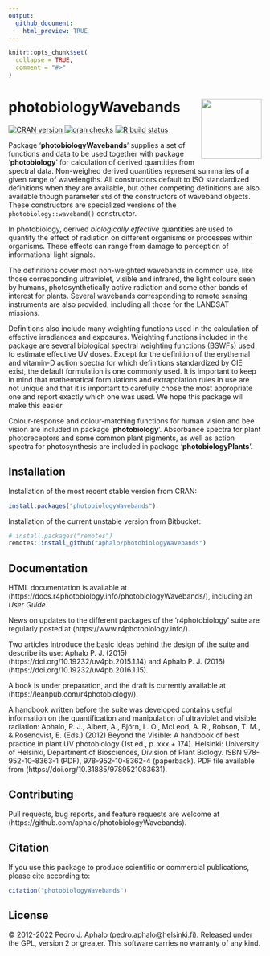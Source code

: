 ```yaml
---
output:
  github_document:
    html_preview: TRUE
---
```


```r
knitr::opts_chunk$set(
  collapse = TRUE,
  comment = "#>"
)
```

# photobiologyWavebands <img src="man/figures/logo.png" align="right" width="120" />

[![CRAN version](https://www.r-pkg.org/badges/version-last-release/photobiologyWavebands)](https://cran.r-project.org/package=photobiologyWavebands) 
[![cran checks](https://cranchecks.info/badges/worst/photobiologyWavebands)](https://cran.r-project.org/web/checks/check_results_photobiologyWavebands.html)
[![R build status](https://github.com/aphalo/photobiologyWavebands/workflows/R-CMD-check/badge.svg)](https://github.com/aphalo/photobiologyWavebands/actions)

Package '**photobiologyWavebands**' supplies a set of functions and data to be used together with package '**photobiology**' for calculation of derived quantities from spectral data. Non-weighed derived quantities represent summaries of a given range of wavelengths. All constructors default to ISO standardized definitions when they are available, but other competing definitions are also available though parameter `std` of the constructors of waveband objects. These constructors are specialized versions of the `photobiology::waveband()` constructor.

In photobiology, derived _biologically effective_ quantities are used to quantify the effect of radiation on different organisms or processes within organisms. These effects can range from damage to perception of informational light signals. 

The definitions cover most non-weighted wavebands in common use, like those corresponding ultraviolet, visible and infrared, the light colours seen by humans, photosynthetically active radiation and some other bands of interest for plants. Several wavebands corresponding to remote sensing instruments are also provided, including all those for the LANDSAT missions.

Definitions also include many weighting functions used in the calculation of effective irradiances and exposures. Weighting functions included in the package are several biological spectral weighting functions (BSWFs) used to estimate effective UV doses. Except for the definition of the erythemal and vitamin-D action spectra for which definitions standardized by CIE exist, the default formulation is one commonly used. It is important to keep in mind that mathematical formulations and extrapolation rules in use are not unique and that it is important to carefully chose the most appropriate one and report exactly which one was used. We hope this package will make this easier.

Colour-response and colour-matching functions for human vision and bee vision are included in package '**photobiology**'. Absorbance spectra for plant photoreceptors and some common plant pigments, as well as action spectra for photosynthesis are included in package '**photobiologyPlants**'.

## Installation

Installation of the most recent stable version from CRAN:

```r
install.packages("photobiologyWavebands")
```

Installation of the current unstable version from Bitbucket:

```r
# install.packages("remotes")
remotes::install_github("aphalo/photobiologyWavebands")
```

## Documentation 

HTML documentation is available at (https://docs.r4photobiology.info/photobiologyWavebands/), including an _User Guide_.

News on updates to the different packages of the 'r4photobiology' suite are regularly posted at (https://www.r4photobiology.info/).

Two articles introduce the basic ideas behind the design of the suite and describe its use:
Aphalo P. J. (2015) (https://doi.org/10.19232/uv4pb.2015.1.14) and Aphalo P. J. (2016)  (https://doi.org/10.19232/uv4pb.2016.1.15).

A book is under preparation, and the draft is currently available at (https://leanpub.com/r4photobiology/).

A handbook written before the suite was developed contains useful information on the quantification and manipulation of ultraviolet and visible radiation:
Aphalo, P. J., Albert, A., Björn, L. O., McLeod, A. R., Robson, T. M., & Rosenqvist, E. (Eds.) (2012) Beyond the Visible: A handbook of best practice in plant UV photobiology (1st ed., p. xxx + 174). Helsinki: University of Helsinki, Department of Biosciences, Division of Plant Biology. ISBN 978-952-10-8363-1 (PDF), 978-952-10-8362-4 (paperback). PDF file available from (https://doi.org/10.31885/9789521083631).

## Contributing

Pull requests, bug reports, and feature requests are welcome at (https://github.com/aphalo/photobiologyWavebands).

## Citation

If you use this package to produce scientific or commercial publications, please cite according to:

```r
citation("photobiologyWavebands")
```

## License

© 2012-2022 Pedro J. Aphalo (pedro.aphalo@helsinki.fi). Released under the GPL, version 2 or greater. This software carries no warranty of any kind.


